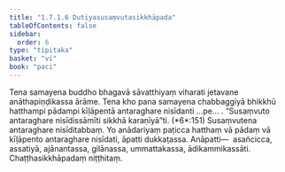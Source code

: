 ```yaml
---
title: "1.7.1.6 Dutiyasusaṃvutasikkhāpada"
tableOfContents: false
sidebar:
  order: 6
type: "tipitaka"
basket: "vi"
book: "paci"
---
```



<DynamicBreadcrumb />

<Division number="581" book="paci" e="ch" v="2" p="241">

<Paragraph number="1710" book="paci">
Tena samayena buddho bhagavā sāvatthiyaṃ viharati jetavane anāthapiṇḍikassa ārāme. Tena kho pana samayena chabbaggiyā bhikkhū hatthampi pādampi kīḷāpentā antaraghare nisīdanti …pe… .
</Paragraph>

<Paragraph number="1711" book="paci">
<Emphasis>“Susaṃvuto antaraghare nisīdissāmīti sikkhā karaṇīyā”</Emphasis>ti. (*6*:<Emphasis>151</Emphasis>)
</Paragraph>

<Paragraph number="1712" book="paci">
Susaṃvutena antaraghare nisīditabbaṃ. Yo anādariyaṃ paṭicca hatthaṃ vā pādaṃ vā kīḷāpento antaraghare nisīdati, āpatti dukkaṭassa.
</Paragraph>

<Paragraph number="1713" book="paci">
Anāpatti—  asañcicca, assatiyā, ajānantassa, gilānassa, ummattakassa, ādikammikassāti.

</Paragraph>
</Division>

<Paragraph number="1714" type="center" book="paci">
Chaṭṭhasikkhāpadaṃ niṭṭhitaṃ.
</Paragraph>